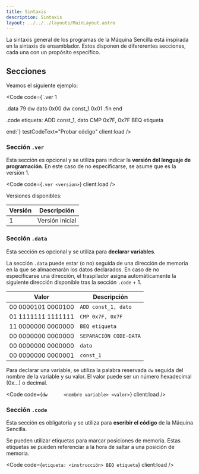 ```yaml
---
title: Sintaxis
description: Sintaxis
layout: ../../../layouts/MainLayout.astro
---
```


La sintaxis general de los programas de la Máquina Sencilla está inspirada en la sintaxis de ensamblador. Estos disponen de difererentes secciones, cada una con un propósito específico.

## Secciones
Veamos el siguiente ejemplo:

<Code
  code={`.ver 1
  
.data 79
dw      dato 0x00
dw      const_1 0x01
.fin end

.code
etiqueta: ADD const_1, dato
          CMP 0x7F, 0x7F
          BEQ etiqueta

end:`}
  testCodeText="Probar código"
  client:load
/>


### Sección `.ver`

Esta sección es opcional y se utiliza para indicar la **versión del lenguaje de programación**. En este caso de no especificarse, se asume que es la versión 1.

<Code
  code={`.ver <version>`}
  client:load
/>

Versiones disponibles:

| Versión | Descripción |
| ---------  | --------- |
| 1  | Versión inicial |

### Sección `.data`

Esta sección es opcional y se utiliza para **declarar variables**. 

La sección `.data` puede estar (o no) seguida de una dirección de memoria en la que se almacenarán los datos declarados. En caso de no especificarse una dirección, el traspilador asigna automáticamente la siguiente dirección disponible tras la sección `.code` + 1.

| Valor | Descripción |
| ---------  | --------- |
| 00 0000101 0000100 | `ADD const_1, dato` |
| 01 1111111 1111111 | `CMP 0x7F, 0x7F` |
| 11 0000000 0000000 | `BEQ etiqueta` |
| 00 0000000 0000000 | `SEPARACIÓN CODE-DATA` |
| 00 0000000 0000000 | `dato` |
| 00 0000000 0000001 | `const_1` |

Para declarar una variable, se utiliza la palabra reservada `dw` seguida del nombre de la variable y su valor. El valor puede ser un número hexadecimal (0x...) o decimal.

<Code
  code={`dw      <nombre variable> <valor>`}
  client:load 
/>

### Sección `.code`

Esta sección es obligatoria y se utiliza para **escribir el código** de la Máquina Sencilla.

Se pueden utilizar etiquetas para marcar posiciones de memoria. Estas etiquetas se pueden referenciar a la hora de saltar a una posición de memoria.

<Code
  code={`etiqueta: <instrucción>
          BEQ etiqueta`}
  client:load 
/>
